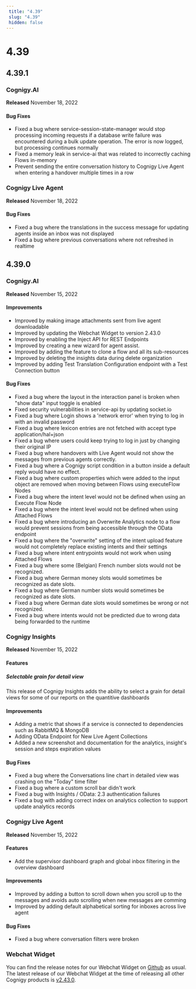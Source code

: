 ```yaml
---
 title: "4.39" 
 slug: "4.39" 
 hidden: false 
---
```




# 4.39

<kubernetesRepositoryDeprecated />

## 4.39.1

### Cognigy.AI

**Released** November 18, 2022

#### Bug Fixes
- Fixed a bug where service-session-state-manager would stop processing incoming requests if a database write failure was encountered during a bulk update operation. The error is now logged, but processing continues normally
- Fixed a memory leak in service-ai that was related to incorrectly caching Flows in-memory
- Prevent sending the entire conversation history to Cognigy Live Agent when entering a handover multiple times in a row

### Cognigy Live Agent

**Released** November 18, 2022

#### Bug Fixes
- Fixed a bug where the translations in the success message for updating agents inside an inbox was not displayed
- Fixed a bug where previous conversations where not refreshed in realtime

## 4.39.0

### Cognigy.AI

**Released** November 15, 2022

#### Improvements
- Improved by making image attachments sent from live agent downloadable
- Improved by updating the Webchat Widget to version 2.43.0
- Improved by enabling the Inject API for REST Endpoints
- Improved by creating a new wizard for agent assist.
- Improved by adding the feature to clone a flow and all its sub-resources
- Improved by deleting the insights data during delete organization
- Improved by adding Test Translation Configuration endpoint with a Test Connection button

#### Bug Fixes
- Fixed a bug where the layout in the interaction panel is broken when "show data" input toggle is enabled
- Fixed security vulnerabilities in service-api by updating socket.io
- Fixed a bug where Login shows a 'network error' when trying to log in with an invalid password
- Fixed a bug where lexicon entries are not fetched with accept type application/hal+json
- Fixed a bug where users could keep trying to log in just by changing their original IP
- Fixed a bug where handovers with Live Agent would not show the messages from previous agents correctly.
- Fixed a bug where a Cognigy script condition in a button inside a default reply would have no effect.
- Fixed a bug where custom properties which were added to the input object are removed when moving between Flows using executeFlow Nodes
- Fixed a bug where the intent level would not be defined when using an Execute Flow Node
- Fixed a bug where the intent level would not be defined when using Attached Flows
- Fixed a bug where introducing an Overwrite Analytics node to a flow would prevent sessions from being accessible through the OData endpoint
- Fixed a bug where the "overwrite" setting of the intent upload feature would not completely replace existing intents and their settings
- Fixed a bug where intent entrypoints would not work when using Attached Flows
- Fixed a bug where some (Belgian) French number slots would not be recognized.
- Fixed a bug where German money slots would sometimes be recognized as date slots.
- Fixed a bug where German number slots would sometimes be recognized as date slots.
- Fixed a bug where German date slots would sometimes be wrong or not recognized.
- Fixed a bug where intents would not be predicted due to wrong data being forwarded to the runtime

### Cognigy Insights

**Released** November 15, 2022

#### Features
##### Selectable grain for detail view
This release of Cognigy Insights adds the ability to select a grain for detail views for some of our reports on the quantitive dashboards

#### Improvements
- Adding a metric that shows if a service is connected to dependencies such as RabbitMQ & MongoDB
- Adding OData Endpoint for New Live Agent Collections
- Added a new screenshot and documentation for the analytics, insight's session and steps expiration values

#### Bug Fixes
- Fixed a bug where the Conversations line chart in detailed view was crashing on the "Today" time filter
- Fixed a bug where a custom scroll bar didn't work
- Fixed a bug with Insights / OData: 2.3 authentication failures
- Fixed a bug with adding correct index on analytics collection to support update analytics records

### Cognigy Live Agent

**Released** November 15, 2022

#### Features

- Add the supervisor dashboard graph and global inbox filtering in the overview dashboard

#### Improvements
- Improved by adding a button to scroll down when you scroll up to the messages and avoids auto scrolling when new messages are comming
- Improved by adding default alphabetical sorting for inboxes across live agent

#### Bug Fixes
-  Fixed a bug where conversation filters were broken

### Webchat Widget

You can find the release notes for our Webchat Widget on [Github](https://github.com/Cognigy/WebchatWidget/releases) as usual. The latest release of our Webchat Widget at the time of releasing all other Cognigy products is [v2.43.0](https://github.com/Cognigy/WebchatWidget/releases/tag/v2.43.0).
